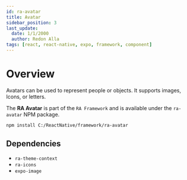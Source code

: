 ```yaml
---
id: ra-avatar
title: Avatar
sidebar_position: 3
last_update:
  date: 1/1/2000
  author: Redon Alla
tags: [react, react-native, expo, framework, component]
---
```


# Overview

Avatars can be used to represent people or objects. It supports images, Icons, or letters.

The **RA Avatar** is part of the `RA Framework` and is available under the `ra-avatar` NPM package.


<Installation title="RA Avatar" />

```bash npm2yarn
npm install C:/ReactNative/framework/ra-avatar
```

## Dependencies
- `ra-theme-context`
- `ra-icons`
- `expo-image`



<DocCardList />